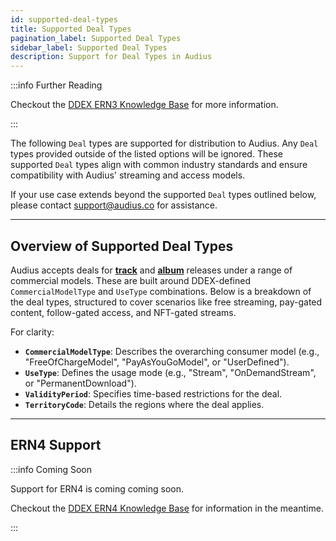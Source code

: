 ```yaml
---
id: supported-deal-types
title: Supported Deal Types
pagination_label: Supported Deal Types
sidebar_label: Supported Deal Types
description: Support for Deal Types in Audius
---
```



:::info Further Reading

Checkout the
[DDEX ERN3 Knowledge Base](<https://kb.ddex.net/implementing-each-standard/electronic-release-notification-message-suite-(ern)/ern-3-explained/>)
for more information.

:::

The following `Deal` types are supported for distribution to Audius. Any `Deal` types provided
outside of the listed options will be ignored. These supported `Deal` types align with common
industry standards and ensure compatibility with Audius' streaming and access models.

If your use case extends beyond the supported `Deal` types outlined below, please contact
[support@audius.co](mailto:support@audius.co) for assistance.

---

## Overview of Supported Deal Types

Audius accepts deals for
[**track**](/distributors/specification/deal-types/supported-track-deal-types) and
[**album**](/distributors/specification/deal-types/supported-album-deal-types) releases under a
range of commercial models. These are built around DDEX-defined `CommercialModelType` and `UseType`
combinations. Below is a breakdown of the deal types, structured to cover scenarios like free
streaming, pay-gated content, follow-gated access, and NFT-gated streams.

For clarity:

- **`CommercialModelType`**: Describes the overarching consumer model (e.g., "FreeOfChargeModel",
  "PayAsYouGoModel", or "UserDefined").
- **`UseType`**: Defines the usage mode (e.g., "Stream", "OnDemandStream", or "PermanentDownload").
- **`ValidityPeriod`**: Specifies time-based restrictions for the deal.
- **`TerritoryCode`**: Details the regions where the deal applies.

---

## ERN4 Support

:::info Coming Soon

Support for ERN4 is coming coming soon.

Checkout the
[DDEX ERN4 Knowledge Base](<https://kb.ddex.net/implementing-each-standard/electronic-release-notification-message-suite-(ern)/ern-4-explained/>)
for information in the meantime.

:::
